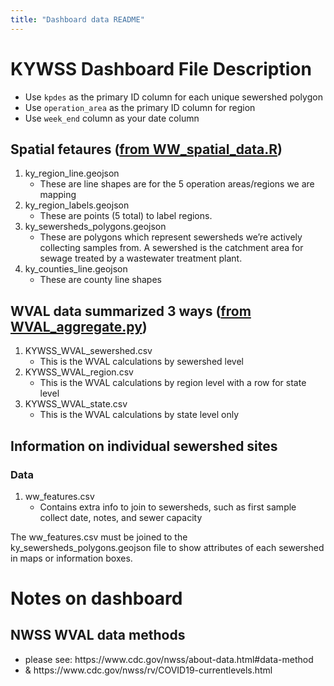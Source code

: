 ```yaml
---
title: "Dashboard data README"
---
```


# KYWSS Dashboard File Description
- Use `kpdes` as the primary ID column for each unique sewershed polygon
- Use `operation_area` as the primary ID column for region
- Use `week_end` column as your date column

## Spatial fetaures ([from WW_spatial_data.R](../../WW_spatial_data.R))
1. ky_region_line.geojson
    - These are line shapes are for the 5 operation areas/regions we are mapping
2. ky_region_labels.geojson
    - These are points (5 total) to label regions.
3. ky_sewersheds_polygons.geojson
    - These are polygons which represent sewersheds we're actively collecting samples from. A sewershed is the catchment area for sewage treated by a wastewater treatment plant.
4. ky_counties_line.geojson
    - These are county line shapes

## WVAL data summarized 3 ways ([from WVAL_aggregate.py](../../python/WVAL_aggregate.py))
1. KYWSS_WVAL_sewershed.csv
    - This is the WVAL calculations by sewershed level
2. KYWSS_WVAL_region.csv
    - This is the WVAL calculations by region level with a row for state level
3. KYWSS_WVAL_state.csv
    - This is the WVAL calculations by state level only

## Information on individual sewershed sites
### Data
1. ww_features.csv
    - Contains extra info to join to sewersheds, such as first sample collect date, notes, and sewer capacity

The ww_features.csv must be joined to the ky_sewersheds_polygons.geojson file to show attributes of each sewershed in maps or information boxes.

# Notes on dashboard
## NWSS WVAL data methods
- please see: https://www.cdc.gov/nwss/about-data.html#data-method
- & https://www.cdc.gov/nwss/rv/COVID19-currentlevels.html
